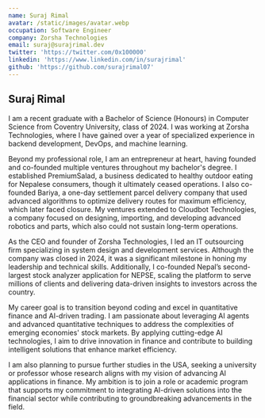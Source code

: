 ```yaml
---
name: Suraj Rimal
avatar: /static/images/avatar.webp
occupation: Software Engineer
company: Zorsha Technologies
email: suraj@surajrimal.dev
twitter: 'https://twitter.com/0x100000'
linkedin: 'https://www.linkedin.com/in/surajrimal'
github: 'https://github.com/surajrimal07'
---
```


## Suraj Rimal

I am a recent graduate with a Bachelor of Science (Honours) in Computer Science from Coventry University, class of 2024. I was working at Zorsha Technologies, where I have gained over a year of specialized experience in backend development, DevOps, and machine learning.

Beyond my professional role, I am an entrepreneur at heart, having founded and co-founded multiple ventures throughout my bachelor's degree. I established PremiumSalad, a business dedicated to healthy outdoor eating for Nepalese consumers, though it ultimately ceased operations. I also co-founded Bariya, a one-day settlement parcel delivery company that used advanced algorithms to optimize delivery routes for maximum efficiency, which later faced closure. My ventures extended to Cloudbot Technologies, a company focused on designing, importing, and developing advanced robotics and parts, which also could not sustain long-term operations.

As the CEO and founder of Zorsha Technologies, I led an IT outsourcing firm specializing in system design and development services. Although the company was closed in 2024, it was a significant milestone in honing my leadership and technical skills. Additionally, I co-founded Nepal’s second-largest stock analyzer application for NEPSE, scaling the platform to serve millions of clients and delivering data-driven insights to investors across the country.

My career goal is to transition beyond coding and excel in quantitative finance and AI-driven trading. I am passionate about leveraging AI agents and advanced quantitative techniques to address the complexities of emerging economies' stock markets. By applying cutting-edge AI technologies, I aim to drive innovation in finance and contribute to building intelligent solutions that enhance market efficiency.

I am also planning to pursue further studies in the USA, seeking a university or professor whose research aligns with my vision of advancing AI applications in finance. My ambition is to join a role or academic program that supports my commitment to integrating AI-driven solutions into the financial sector while contributing to groundbreaking advancements in the field.
